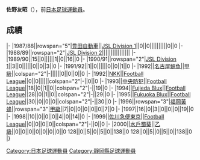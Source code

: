 {{Infobox football biography
|name=佐野友昭
|image=
|fullname=佐野友昭
|birth_date={{Birth date and age|1968|4|14}}
|cityofbirth=[[静岡縣|静岡縣]]
|countryofbirth=[[日本|日本]]
|position=[[守門員_(足球)|守門員]]
|currentclub=
|years=1987-1992<br/>1992<br/>1993-1998<br/>1999<br/>2000
|clubs=[[名古屋鯨魚|豊田自動車/名古屋鯨魚]]<br/>[[NKK_SC|NKK]]<br/>[[福岡黃蜂|中央防犯/Fujieda Blux/Fukuoka Blux/福岡黃蜂]]<br/>[[佐川滋賀FC|佐川急便東京]]<br/>[[水戶蜀葵|水戶蜀葵]]
|caps(goals)=
|nationalyears=
|nationalteam=
|nationalcaps(goals)=
}}
'''佐野友昭'''（{{Bd|1968年|4月14日||}}），前[[日本|日本]][[足球|足球]][[運動員|運動員]]。

==成績==
{{Football player club statistics 1|YYN}}
{{Football player club statistics 2|JPN|YYN}}
|-
|1987/88||rowspan="5"|[[名古屋鯨魚|豊田自動車]]||[[Japan_Soccer_League|JSL Division 1]]||0||0||||||||||0||0
|-
|1988/89||rowspan="2"|[[Japan_Soccer_League|JSL Division 2]]||||||||||||||||
|-
|1989/90||15||0||||||1||0||16||0
|-
|1990/91||rowspan="2"|[[Japan_Soccer_League|JSL Division 1]]||3||0||||||0||0||3||0
|-
|1991/92||1||0||||||0||0||1||0
|-
|1992||[[名古屋鯨魚|名古屋鯨魚]]||[[日本職業足球甲級聯賽|甲級]]||colspan="2"|-||||||0||0||0||0
|-
|1992||[[NKK_SC|NKK]]||[[Japan_Football_League|Football League]]||0||0||||||colspan="2"|-||0||0
|-
|1993||[[福岡黃蜂|中央防犯]]||[[Japan_Football_League|Football League]]||18||0||1||0||colspan="2"|-||19||0
|-
|1994||[[福岡黃蜂|Fujieda Blux]]||[[Japan_Football_League|Football League]]||28||0||1||0||colspan="2"|-||29||0
|-
|1995||[[福岡黃蜂|Fukuoka Blux]]||[[Japan_Football_League|Football League]]||30||0||0||0||colspan="2"|-||30||0
|-
|1996||rowspan="3"|[[福岡黃蜂|福岡黃蜂]]||rowspan="3"|[[日本職業足球甲級聯賽|甲級]]||7||0||0||0||0||0||7||0
|-
|1997||16||0||3||0||0||0||19||0
|-
|1998||10||0||0||0||4||0||14||0
|-
|1999||[[佐川滋賀FC|佐川急便東京]]||[[Japan_Football_League|Football League]]||0||0||0||0||colspan="2"|-||0||0
|-
|2000||[[水戶蜀葵|水戶蜀葵]]||[[日本職業足球乙級聯賽|乙級]]||0||0||0||0||0||0||0||0
{{Football player club statistics 3|1|JPN}}128||0||5||0||5||0||138||0
{{Football player club statistics 5}}128||0||5||0||5||0||138||0
|}

{{Japan-sport-bio-stub}}
{{Soccer-player-stub}}
[[Category:日本足球運動員|Category:日本足球運動員]]
[[Category:靜岡縣足球運動員|Category:靜岡縣足球運動員]]